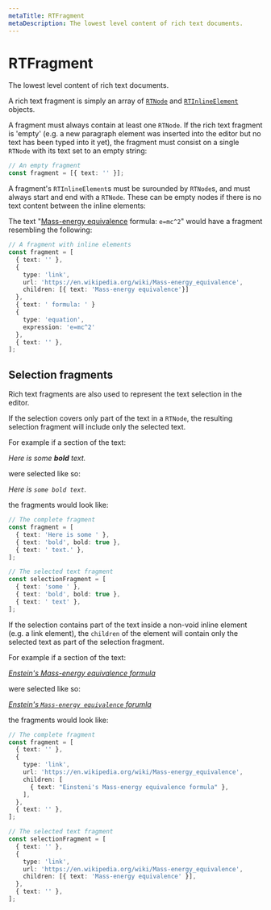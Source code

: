 ```yaml
---
metaTitle: RTFragment
metaDescription: The lowest level content of rich text documents.
---
```


# RTFragment

<Description>
  The lowest level content of rich text documents.
</Description>

A rich text fragment is simply an array of [`RTNode`](rich-text-node) and [`RTInlineElement`](rich-text-inline-element) objects.

A fragment must always contain at least one `RTNode`. If the rich text fragment is 'empty' (e.g. a new paragraph element was inserted into the editor but no text has been typed into it yet), the fragment must consist on a single `RTNode` with its text set to an empty string:

```ts
// An empty fragment
const fragment = [{ text: '' }];
```

A fragment's `RTInlineElement`s must be surounded by `RTNode`s, and must always start and end with a `RTNode`. These can be empty nodes if there is no text content between the inline elements:

The text "[Mass-energy equivalence](https://en.wikipedia.org/wiki/Mass-energy_equivalence) formula: `e=mc^2`" would have a fragment resembling the following:

```ts
// A fragment with inline elements
const fragment = [
  { text: '' },
  {
    type: 'link',
    url: 'https://en.wikipedia.org/wiki/Mass-energy_equivalence',
    children: [{ text: 'Mass-energy equivalence'}]
  },
  { text: ' formula: ' }
  {
    type: 'equation',
    expression: 'e=mc^2'
  },
  { text: '' },
];
```

## Selection fragments

Rich text fragments are also used to represent the text selection in the editor.

If the selection covers only part of the text in a `RTNode`, the resulting selection fragment will include only the selected text.

For example if a section of the text:

_Here is some **bold** text._

were selected like so:

_Here is `some bold text`._

the fragments would look like:

```ts
// The complete fragment
const fragment = [
  { text: 'Here is some ' },
  { text: 'bold', bold: true },
  { text: ' text.' },
];

// The selected text fragment
const selectionFragment = [
  { text: 'some ' },
  { text: 'bold', bold: true },
  { text: ' text' },
];
```

If the selection contains part of the text inside a non-void inline element (e.g. a link element), the `children` of the element will contain only the selected text as part of the selection fragment.

For example if a section of the text:

_[Enstein's Mass-energy equivalence formula](https://en.wikipedia.org/wiki/Mass-energy_equivalence)_

were selected like so:

_[Enstein's `Mass-energy equivalence` forumla](https://en.wikipedia.org/wiki/Mass-energy_equivalence)_

the fragments would look like:

```ts
// The complete fragment
const fragment = [
  { text: '' },
  {
    type: 'link',
    url: 'https://en.wikipedia.org/wiki/Mass-energy_equivalence',
    children: [
      { text: "Einsteni's Mass-energy equivalence formula" },
    ],
  },
  { text: '' },
];

// The selected text fragment
const selectionFragment = [
  { text: '' },
  {
    type: 'link',
    url: 'https://en.wikipedia.org/wiki/Mass-energy_equivalence',
    children: [{ text: 'Mass-energy equivalence' }],
  },
  { text: '' },
];
```
